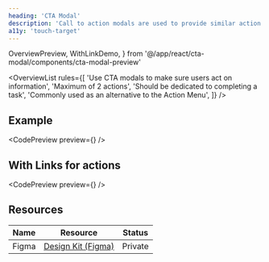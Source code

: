 ```yaml
---
heading: 'CTA Modal'
description: 'Call to action modals are used to provide similar action options at once.'
a11y: 'touch-target'
---
```


  OverviewPreview,
  WithLinkDemo,
} from '@/app/react/cta-modal/components/cta-modal-preview'

<OverviewList rules={[
  'Use CTA modals to make sure users act on information',
  'Maximum of 2 actions',
  'Should be dedicated to completing a task',
  'Commonly used as an alternative to the Action Menu',
]} />

## Example

<CodePreview preview={<OverviewPreview />} />

## With Links for actions

<CodePreview preview={<WithLinkDemo />} />

<DripDivider />

## Resources

| Name     | Resource | Status                                               |
| -------- | -------- | ---------------------------------------------------- |
| Figma    | [Design Kit (Figma)](https://www.figma.com/design/ducwqOCxoxcWc3ReV3FYd8/Digital-University-Component-Library?m=auto&node-id=0-1)      |                         Private                      |